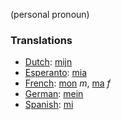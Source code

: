 (personal pronoun)

===Translations===
*[[Dutch]]: [[mijn]]
*[[Esperanto]]: [[mia]]
*[[French]]: [[mon]] ''m'', [[ma]] ''f''
*[[German]]: [[mein]]
*[[Spanish]]: [[mi]]